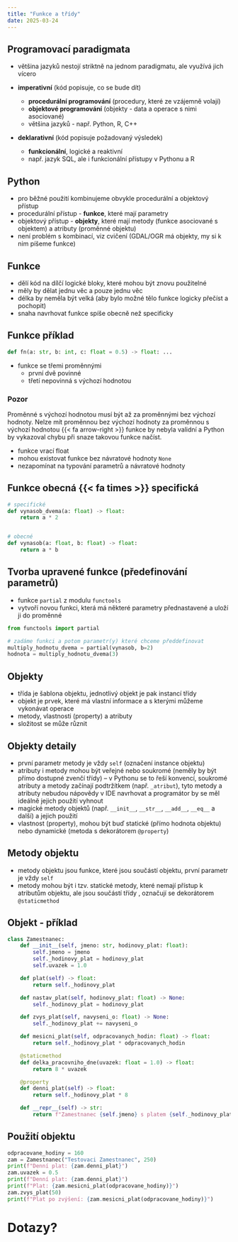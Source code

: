 ```yaml
---
title: "Funkce a třídy"
date: 2025-03-24
---
```


## Programovací paradigmata

- většina jazyků nestojí striktně na jednom paradigmatu, ale využívá jich vícero
  
- **imperativní** (kód popisuje, co se bude dít)
  - **procedurální programování** (procedury, které ze vzájemně volají)
  - **objektové programování** (objekty - data a operace s nimi asociované)
  - většina jazyků - např. Python, R, C++ 
- **deklarativní** (kód popisuje požadovaný výsledek)
  - **funkcionální**, logické a reaktivní 
  - např. jazyk SQL, ale i funkcionální přístupy v Pythonu a R

## Python

- pro běžné použití kombinujeme obvykle procedurální a objektový přístup
- procedurální přístup - **funkce**, které mají parametry
- objektový přístup - **objekty**, které mají metody (funkce asociované s objektem) a atributy (proměnné objektu)
- není problém s kombinací, viz cvičení ([GDAL/OGR]{.software} má objekty, my si k nim píšeme funkce)

## Funkce

- dělí kód na dílčí logické bloky, které mohou být znovu použitelné
- měly by dělat jednu věc a pouze jednu věc
- délka by neměla být velká (aby bylo možné tělo funkce logicky přečíst a pochopit)
- snaha navrhovat funkce spíše obecně než specificky

## Funkce příklad

```python
def fn(a: str, b: int, c: float = 0.5) -> float: ...
```

- funkce se třemi proměnnými 
  - první dvě povinné
  - třetí nepovinná s výchozí hodnotou 
  
::: {.callout-warning}
### Pozor
Proměnné s výchozí hodnotou musí být až za proměnnými bez výchozí hodnoty. Nelze mít proměnnou bez výchozí hodnoty za proměnnou s výchozí hodnotou {{< fa arrow-right >}} funkce by nebyla validní a Python by vykazoval chybu při snaze takovou funkce načíst.
:::

- funkce vrací float
- mohou existovat funkce bez návratové hodnoty `None`
- nezapomínat na typování parametrů a návratové hodnoty

## Funkce obecná {{< fa times >}} specifická
  
```python
# specifické
def vynasob_dvema(a: float) -> float:
    return a * 2


# obecné
def vynasob(a: float, b: float) -> float:
    return a * b
```

## Tvorba upravené funkce (předefinování parametrů)

- funkce `partial` z modulu `functools`
- vytvoří novou funkci, která má některé parametry přednastavené a uloží ji do proměnné

```python
from functools import partial

# zadáme funkci a potom parametr(y) které chceme předdefinovat
multiply_hodnotu_dvema = partial(vynasob, b=2)
hodnota = multiply_hodnotu_dvema(3)
```

## Objekty

- třída je šablona objektu, jednotlivý objekt je pak instancí třídy
- objekt je prvek, které má vlastní informace a s kterými můžeme vykonávat operace
- metody, vlastnosti (property) a atributy
- složitost se může různit

## Objekty detaily

- první parametr metody je vždy `self` (označení instance objektu)
- atributy i metody mohou být veřejné nebo soukromé (neměly by být přímo dostupné zvenčí třídy) -- v Pythonu se to řeší konvencí, soukromé atributy a metody začínají podtržítkem (např. `_atribut`), tyto metody a atributy nebudou nápovědy v IDE navrhovat a programátor by se měl ideálně jejich použití vyhnout
- magické metody objektů (např. `__init__`, `__str__`, `__add__`, `__eq__` a další) a jejich použití
- vlastnost (property), mohou být buď statické (přímo hodnota objektu) nebo dynamické (metoda s dekorátorem `@property`) 

## Metody objektu

- metody objektu jsou funkce, které jsou součástí objektu, první parametr je vždy `self`
- metody mohou být i tzv. statické metody, které nemají přístup k atributům objektu, ale jsou součástí třídy , označují se dekorátorem `@staticmethod`

## Objekt - příklad
```python
class Zamestnanec:
    def __init__(self, jmeno: str, hodinovy_plat: float):
        self.jmeno = jmeno
        self._hodinovy_plat = hodinovy_plat
        self.uvazek = 1.0

    def plat(self) -> float:
        return self._hodinovy_plat

    def nastav_plat(self, hodinovy_plat: float) -> None:
        self._hodinovy_plat = hodinovy_plat

    def zvys_plat(self, navyseni_o: float) -> None:
        self._hodinovy_plat += navyseni_o

    def mesicni_plat(self, odpracovanych_hodin: float) -> float:
        return self._hodinovy_plat * odpracovanych_hodin

    @staticmethod
    def delka_pracovniho_dne(uvazek: float = 1.0) -> float:
        return 8 * uvazek

    @property
    def denni_plat(self) -> float:
        return self._hodinovy_plat * 8

    def __repr__(self) -> str:
        return f"Zamestnanec {self.jmeno} s platem {self._hodinovy_plat} za hodinu"
```

## Použití objektu

```python
odpracovane_hodiny = 160
zam = Zamestnanec("Testovaci Zamestnanec", 250)
print(f"Denní plat: {zam.denni_plat}")
zam.uvazek = 0.5
print(f"Denní plat: {zam.denni_plat}")
print(f"Plat: {zam.mesicni_plat(odpracovane_hodiny)}")
zam.zvys_plat(50)
print(f"Plat po zvýšení: {zam.mesicni_plat(odpracovane_hodiny)}")
```

# Dotazy? {.center}